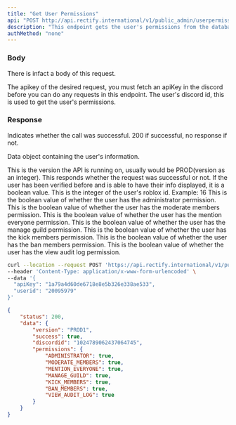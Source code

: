 ```yaml
---
title: "Get User Permissions"
api: "POST http://api.rectify.international/v1/public_admin/userpermissions"
description: "This endpoint gets the user's permissions from the database."
authMethod: "none"
---
```


### Body

There is infact a body of this request.

<ParamField body="apikey" type="string" default="123abc" required>
  The apikey of the desired request, you must fetch an apiKey in the discord before you can do any requests in this endpoint.
</ParamField>

<ParamField body="userid" type="integer" default="123456789" required>
    The user's discord id, this is used to get the user's permissions.
</ParamField>

### Response

<ResponseField name="status" type="number">
  Indicates whether the call was successful. 200 if successful, no response if not.
</ResponseField>

<ResponseField name="data" type="object">

Data object containing the user's information.
</ResponseField>

<Expandable title="Response Info">

<ResponseField name="version" type="string">
  This is the version the API is running on, usually would be PROD(version as an integer).
</ResponseField>

<ResponseField name="success" type="boolean">
  This responds whether the request was successful or not. If the user has been verified before and is able to have their info displayed, it is a boolean value.
</ResponseField>

<ResponseField name="discordid" type="integer">
  This is the integer of the user's roblox id. Example: 16
</ResponseField>

<Expandable title="permissions">
  <ResponseField name="ADMINISTRATOR" type="boolean">
    This is the boolean value of whether the user has the administrator permission.
  </ResponseField>
  <ResponseField name="MODERATE_MEMBERS" type="boolean">
    This is the boolean value of whether the user has the moderate members permission.
  </ResponseField>
  <ResponseField name="MENTION_EVERYONE" type="boolean">
    This is the boolean value of whether the user has the mention everyone permission.
  </ResponseField>
  <ResponseField name="MANAGE_GUILD" type="boolean">
    This is the boolean value of whether the user has the manage guild permission.
  </ResponseField>
  <ResponseField name="KICK_MEMBERS" type="boolean">
    This is the boolean value of whether the user has the kick members permission.
  </ResponseField>
  <ResponseField name="BAN_MEMBERS" type="boolean">
    This is the boolean value of whether the user has the ban members permission.
  </ResponseField>
  <ResponseField name="VIEW_AUDIT_LOG" type="boolean">
    This is the boolean value of whether the user has the view audit log permission.
  </ResponseField>
</Expandable>
</Expandable>
<RequestExample>

```bash Example Request
curl --location --request POST 'https://api.rectify.international/v1/public_admin/userpermissions' \
--header 'Content-Type: application/x-www-form-urlencoded' \
--data '{
  "apiKey": "1a79a4d60de6718e8e5b326e338ae533",
  "userid": "20095979" 
}'
```

</RequestExample>

<ResponseExample>

```json Response
{
    "status": 200,
    "data": {
        "version": "PROD1",
        "success": true,
        "discordid": "1024789062437064745",
        "permissions": {
            "ADMINISTRATOR": true,
            "MODERATE_MEMBERS": true,
            "MENTION_EVERYONE": true,
            "MANAGE_GUILD": true,
            "KICK_MEMBERS": true,
            "BAN_MEMBERS": true,
            "VIEW_AUDIT_LOG": true
        }
    }
}
```
</ResponseExample>
